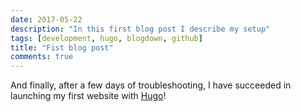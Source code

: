```yaml
---
date: 2017-05-22
description: "In this first blog post I describe my setup"
tags: [development, hugo, blogdown, github]
title: "Fist blog post"
comments: true
---
```


And finally, after a few days of troubleshooting, I have succeeded in launching my first website with <a href="https://gohugo.io/">Hugo</a>! 